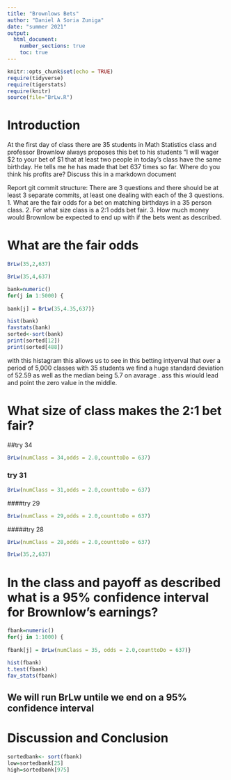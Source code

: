 ```yaml
---
title: "Brownlows Bets"
author: "Daniel A Soria Zuniga"
date: "summer 2021"
output: 
  html_document:
    number_sections: true
    toc: true
---
```


```r
knitr::opts_chunk$set(echo = TRUE)
require(tidyverse)
require(tigerstats)
require(knitr)
source(file="BrLw.R")
```


<!-- We recommend you use git branches -- create a separate branch for each major section i.e. Introduction, Methods, Results, Inferential Results, and Discussion and Conclusions - leave the YAML block untouched until the final merge where you put in your own name !-->

# Introduction

<!--In this section you explain what you are trying to show.  Where did the data come from?  What is the research or other question you are trying to answer?!-->

 At the first day of class there are 35 students in Math Statistics class and professor Brownlow always proposes this bet to his students "I will wager $2 to your bet of $1 that at least two people in today's class have  the same birthday.  He tells me he has made that bet 637 times so far. Where do you think his profits are? Discuss this in a markdown document
 
Report git commit structure:
There are 3 questions and there should be at least 3 separate commits, at least one dealing with each of the 3 questions.
1. What are the fair odds for a bet on matching birthdays in a 35 person class.
2. For what size class is a 2:1 odds bet fair.
3. How much money would Brownlow be expected to end up with if the bets went as described.

# What are the fair odds  


<!--Decide on your methods:  In this section explain the approach you will take to attack the issue --- how will you decide on a likely estimate of professor Brownlow's earnings or losses after 637 bets. Also explain how you construct a 95% confidence interval about your estimate of his winnings !-->

```r
BrLw(35,2,637)
```

```r
BrLw(35,4,637)
```


```r
bank=numeric()
for(j in 1:5000) {
  
bank[j] = BrLw(35,4.35,637)}
```

```r
hist(bank)
favstats(bank)
sorted<-sort(bank)
print(sorted[12])
print(sorted[488])

```
with this histagram this allows us to see in this betting intyerval that over a period of 5,000 classes with 35 students we find a huge standard deviation of 52.59 as well as the median being 5.7 on avarage . ass this wiould lead and point the zero value in the middle.





# What size of class makes the 2:1 bet fair?  
<!--Explain and display the results of your method of coming up with the estimate of professor Brownlows betting profits!-->

##try 34
```r
BrLw(numClass = 34,odds = 2.0,counttoDo = 637)
```

### try 31
```r
BrLw(numClass = 31,odds = 2.0,counttoDo = 637)
```
####try 29
```r
BrLw(numClass = 29,odds = 2.0,counttoDo = 637)
```
#####try 28
```r
BrLw(numClass = 28,odds = 2.0,counttoDo = 637)
```

```r
BrLw(35,2,637)
```


# In the class and payoff as described what is a 95% confidence interval for Brownlow's earnings?
  
<!--Explain and display your method of coming up with a 95% confidence interval of  professor Brownlows winnings (or losings)-->

```r
fbank=numeric()
for(j in 1:1000) {
  
fbank[j] = BrLw(numClass = 35, odds = 2.0,counttoDo = 637)}
```

```r
hist(fbank)
t.test(fbank)
fav_stats(fbank)
```

## We will run BrLw untile we end on a 95% confidence interval
# Discussion and Conclusion

```r
sortedbank<- sort(fbank)
low=sortedbank[25]
high=sortedbank[975]
```



<!--Discussion and conclusion here.  If professor Brownlow is consistantly making or losing money how could he change his payout so that his profits center on zero?  Also discuss what size his class should be in order to have his current scheme balance at zero profit.!-->

